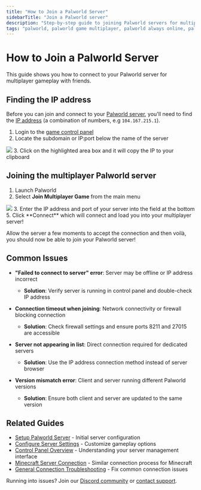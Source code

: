 ---
title: "How to Join a Palworld Server"
sidebarTitle: "Join a Palworld server"
description: "Step-by-step guide to joining Palworld servers for multiplayer gameplay. Learn how to find your server IP, connect to dedicated servers, and troubleshoot common connection issues for seamless Pal collecting adventures."
tags: "palworld, palworld game multiplayer, palworld always online, palworld community server"
---

# How to Join a Palworld Server

This guide shows you how to connect to your Palworld server for multiplayer gameplay with friends.

## Finding the IP address

Before you can join and connect to your [Palworld server](https://berrybyte.net/palworld), you'll need to find the [IP address](https://whatismyipaddress.com/ip-address) (a combination of numbers, e.g `104.167.215.1`).

1. Login to the [game control panel](https://game.berrybyte.net)
2. Locate the subdomain or IP:port below the name of the server
<Frame>
  <img src="/images/general/join-server.png" />
</Frame>
3. Click on the highlighted area box and it will copy the IP to your clipboard


## Joining the multiplayer Palworld server
1. Launch Palworld
2. Select **Join Multiplayer Game** from the main menu
<Frame>
  <img src="/images/games/palworld/join-palworld-server.png" />
</Frame>
3. Enter the IP address and port of your server into the field at the bottom
5. Click **Connect** which will connect and load you into your multiplayer server!

Allow the server a few moments to accept the connection and then voilà, you should now be able to join your Palworld server!

## Common Issues

- **"Failed to connect to server" error**: Server may be offline or IP address incorrect
  - **Solution**: Verify server is running in control panel and double-check IP address

- **Connection timeout when joining**: Network connectivity or firewall blocking connection
  - **Solution**: Check firewall settings and ensure ports 8211 and 27015 are accessible

- **Server not appearing in list**: Direct connection required for dedicated servers
  - **Solution**: Use the IP address connection method instead of server browser

- **Version mismatch error**: Client and server running different Palworld versions
  - **Solution**: Ensure both client and server are updated to the same version

## Related Guides

- [Setup Palworld Server](/games/palworld/setup-server) - Initial server configuration
- [Configure Server Settings](/games/palworld/configure-server-settings) - Customize gameplay options
- [Control Panel Overview](/panel/overview) - Understanding your server management interface
- [Minecraft Server Connection](/games/minecraft/join-server) - Similar connection process for Minecraft
- [General Connection Troubleshooting](/games/minecraft/common-errors/connection-timed-out) - Fix common connection issues

Running into issues? Join our [Discord community](https://berrybyte.net/discord) or [contact support](https://berrybyte.net/tickets).